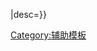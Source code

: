 {{CGroupH|name={{{group|{{<includeonly>subst:</includeonly>#titleparts:{{<includeonly>subst:</includeonly>FULLPAGENAME}}||-1}}}}}|desc={{{groupname|}}}}}<noinclude>

[[Category:辅助模板]]
[[Category:字詞轉換模板|{{PAGENAME}}]]
</noinclude>
{{CGroupF}}